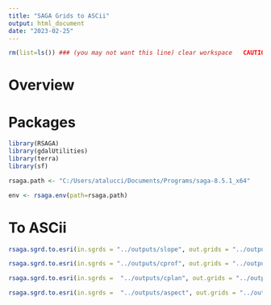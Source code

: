 ```yaml
---
title: "SAGA Grids to ASCii"
output: html_document
date: "2023-02-25"
---
```


```r
rm(list=ls()) ### (you may not want this line) clear workspace   CAUTION!!!
```

# Overview


# Packages
```r
library(RSAGA)
library(gdalUtilities)
library(terra)
library(sf)
```

```r
rsaga.path <- "C:/Users/atalucci/Documents/Programs/saga-8.5.1_x64"
```

```r
env <- rsaga.env(path=rsaga.path) 
```


# To ASCii
```r
rsaga.sgrd.to.esri(in.sgrds = "../outputs/slope", out.grids = "../outputs/slope", format = "ascii", env = env)

```

```r
rsaga.sgrd.to.esri(in.sgrds = "../outputs/cprof", out.grids = "../outputs/cprof", format = "ascii", env = env)

```

```r
rsaga.sgrd.to.esri(in.sgrds =  "../outputs/cplan", out.grids = "../outputs/cplan", format = "ascii", env = env)

```

```r
rsaga.sgrd.to.esri(in.sgrds =  "../outputs/aspect", out.grids = "../outputs/aspect", format = "ascii", env = env)

```


